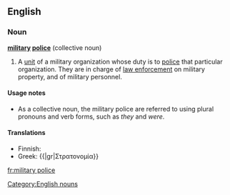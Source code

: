 ==English==
{{wikipedia}}
===Noun===
'''[[military]] [[police]]''' {{singularonly}} (collective noun) [[Category:English nouns]]

# A [[unit]] of a military organization whose duty is to [[police#Verb|police]] that particular organization. They are in charge of [[law enforcement]] on military property, and of military personnel.

====Usage notes====
* As a collective noun, the military police are referred to using plural pronouns and verb forms, such as ''they'' and ''were''.

====Translations====
{{top}}
* Finnish: {{t-|fi|sotapoliisi}}
* Greek: {{|gr|Στρατονομία}}
{{mid}}
{{bottom}}

[[fr:military police]]